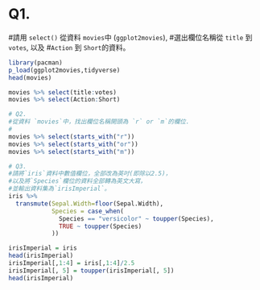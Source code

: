 # Q1.
#請用 `select()` 從資料 `movies`中 (`ggplot2movies`), 
#選出欄位名稱從 `title` 到 `votes`, 以及
#`Action` 到 `Short`的資料。

```r
library(pacman)
p_load(ggplot2movies,tidyverse)
head(movies)
```

```r
movies %>% select(title:votes)
movies %>% select(Action:Short)
```


```r
# Q2.
#從資料 `movies`中，找出欄位名稱開頭為 `r` or `m`的欄位.
#
movies %>% select(starts_with("r"))
movies %>% select(starts_with("or"))
movies %>% select(starts_with("m"))
```

```r
# Q3.
#請將`iris`資料中數值欄位，全部改為英吋(即除以2.5)，
#以及將`Species`欄位的資料全部轉為英文大寫，
#並輸出資料集為`irisImperial`。
iris %>%
  transmute(Sepal.Width=floor(Sepal.Width),
            Species = case_when(
              Species == "versicolor" ~ toupper(Species),
              TRUE ~ toupper(Species)
            ))

irisImperial = iris
head(irisImperial)
irisImperial[,1:4] = iris[,1:4]/2.5
irisImperial[, 5] = toupper(irisImperial[, 5])
head(irisImperial)


```
